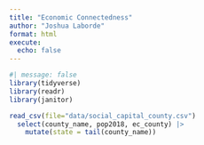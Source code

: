 ```yaml
---
title: "Economic Connectedness"
author: "Joshua Laborde"
format: html
execute: 
  echo: false
---
```



```r
#| message: false
library(tidyverse)
library(readr)
library(janitor)
```

```r
read_csv(file="data/social_capital_county.csv")
  select(county_name, pop2018, ec_county) |> 
    mutate(state = tail(county_name))
```

